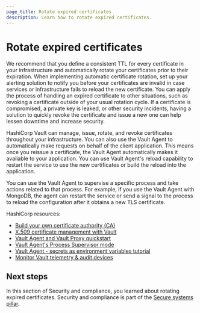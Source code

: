 ```yaml
---
page_title: Rotate expired certificates
description: Learn how to rotate expired certificates.
---
```


# Rotate expired certificates

We recommend that you define a consistent TTL for every certificate in your infrastructure and automatically rotate your certificates prior to their expiration. When implementing automatic certificate rotation, set up your alerting solution to notify you before your certificates are invalid in case services or infrastructure fails to reload the new certificate. You can apply the process of handling an expired certificate to other  situations, such as revoking a certificate outside of your usual rotation cycle. If a certificate is compromised, a private key is leaked, or other security incidents, having a solution to quickly revoke the certificate and issue a new one can help lessen downtime and increase security.

HashiCorp Vault can manage, issue, rotate, and revoke certificates throughout your infrastructure. You can also use the Vault Agent to automatically make requests on behalf of the client application. This means once you reissue a certificate, the Vault Agent automatically makes it available to your application. You can use Vault Agent's reload capability to restart the service to use the new certificates or build the reload into the application.

You can use the Vault Agent to supervise a specific process and take actions related to that process. For example, if you use the Vault Agent with MongoDB, the agent can restart the service or send a signal to the process to reload the configuration after it obtains a new TLS certificate.

HashiCorp resources:

- [Build your own certificate authority (CA)](/vault/tutorials/secrets-management/pki-engine)
- [X.509 certificate management with Vault](https://www.hashicorp.com/blog/certificate-management-with-vault) 
- [Vault Agent and Vault Proxy quickstart](/vault/tutorials/vault-agent/agent-quick-start) 
- [Vault Agent's Process Supervisor mode](/vault/docs/agent-and-proxy/agent/process-supervisor) 
- [Vault Agent - secrets as environment variables tutorial](/vault/tutorials/vault-agent/agent-env-vars)
- [Monitor Vault telemetry & audit devices](/vault/tutorials/monitoring/monitor-telemetry-audit-splunk)  

## Next steps

In this section of Security and compliance, you learned about rotating expired certificates. Security and compliance is part of the [Secure systems pillar](/well-architected-framework/secure-systems).